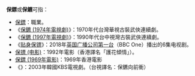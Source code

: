 '''保鏢'''或'''保鑣'''可指：
*[[保鏢|保鏢]]：職業。
* 《[[保鑣_(1974年電視劇)|保鑣 (1974年電視劇)]]》：1970年代台灣華視古裝武俠連續劇。
* 《[[保鑣_(1997年電視劇)|保鑣 (1997年電視劇)]]》：1990年代台中視灣古裝武俠連續劇。
* 《[[贴身保镖|贴身保镖]]》：2018年[[英国广播公司|英国广播公司]][[英国广播公司第一台|第一台]]（BBC One）播出的6集电视剧。
*[[保镖_(电影)|保镖 (电影)]]：1992年電影（香港譯名「護花傾情」）。
*[[保鏢_(1969年電影)|保鏢 (1969年電影)]]：1969年香港電影
*《{{link-ko|保鑣 (韓國電視劇)|보디가드 (2003년 드라마)}}》：2003年韓國KBS電視劇。（台視譯名：保鑣向前衝）
{{disambig|cat=二字消歧义}}